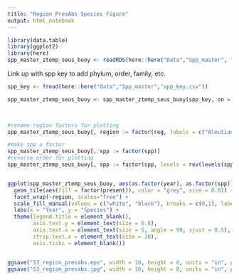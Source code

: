 ```yaml
---
title: "Region PresAbs Species Figure"
output: html_notebook
---
```


```r
library(data.table)
library(ggplot2)
library(here)
spp_master_ztemp_seus_buoy <- readRDS(here::here("Data","Spp_master", "spp_master_ztemp_seus_buoy.rds")) #load in processed presence/absence data
```

Link up with spp key to add phylum, order, family, etc.
```r
spp_key <- fread(here::here("Data","Spp_master","spp_key.csv"))

spp_master_ztemp_seus_buoy <- spp_master_ztemp_seus_buoy[spp_key, on = "spp"]

    
```

```r
#rename region factors for plotting
spp_master_ztemp_seus_buoy[, region := factor(reg, labels = c("Aleutian Islands", "Eastern Bering Sea", "Gulf of Mexico", "Gulf of Alaska", "Northeast US", "Newfoundland","Southeast US","Scotian Shelf" ,"West Coast US"))]

#make spp a factor
spp_master_ztemp_seus_buoy[, spp := factor(spp)]
#reverse order for plotting
spp_master_ztemp_seus_buoy[, spp := factor(spp, levels = rev(levels(spp)))]


ggplot(spp_master_ztemp_seus_buoy, aes(as.factor(year), as.factor(spp))) + 
  geom_tile(aes(fill = factor(present)), color = "grey", size = 0.01) +
  facet_wrap(~region, scales="free") +
  scale_fill_manual(values = c("white", "black"), breaks = c(0,1), labels = c("Absent", "Present")) +
  labs(x = "Year", y = "Species") +
  theme(legend.title = element_blank(),
        axis.text.y = element_text(size = 0.8),
        axis.text.x = element_text(size = 5, angle = 90, vjust = 0.5),
        strip.text.x = element_text(size = 10),
        axis.ticks = element_blank())


ggsave("S3_region_presabs.eps", width = 10, height = 8, units = "in", path=here::here("figures","Supplemental"))
ggsave("S3_region_presabs.jpg", width = 10, height = 8, units = "in", path=here::here("figures","Supplemental"))

```
